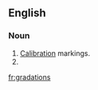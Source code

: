 ==English==

===Noun===

# [[calibrations|Calibration]] markings.
# {{plural of|gradation}}

[[fr:gradations]]